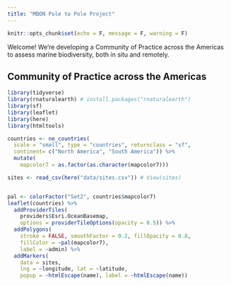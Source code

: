 ```yaml
---
title: "MBON Pole to Pole Project"
---
```


```r
knitr::opts_chunk$set(echo = F, message = F, warning = F)
```

Welcome! We're developing a Community of Practice across the Americas to assess marine biodiversity, both in situ and remotely.

## Community of Practice across the Americas

```r
library(tidyverse)
library(rnaturalearth) # install.packages("rnaturalearth")
library(sf)
library(leaflet)
library(here)
library(htmltools)

countries <- ne_countries(
  scale = "small", type = "countries", returnclass = "sf",
  continent= c("North America", "South America")) %>%
  mutate(
    mapcolor7 = as.factor(as.character(mapcolor7)))

sites <- read_csv(here("data/sites.csv")) # View(sites)


pal <- colorFactor("Set2", countries$mapcolor7)
leaflet(countries) %>%
  addProviderTiles(
    providers$Esri.OceanBasemap, 
    options = providerTileOptions(opacity = 0.5)) %>%
  addPolygons(
    stroke = FALSE, smoothFactor = 0.2, fillOpacity = 0.8,
    fillColor = ~pal(mapcolor7),
    label = ~admin) %>% 
  addMarkers(
    data = sites, 
    lng = ~longitude, lat = ~latitude, 
    popup = ~htmlEscape(name), label = ~htmlEscape(name))
```


